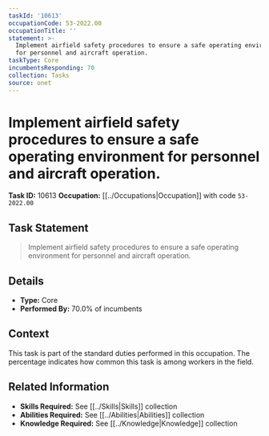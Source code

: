 ```yaml
---
taskId: '10613'
occupationCode: 53-2022.00
occupationTitle: ''
statement: >-
  Implement airfield safety procedures to ensure a safe operating environment
  for personnel and aircraft operation.
taskType: Core
incumbentsResponding: 70
collection: Tasks
source: onet
---
```

# Implement airfield safety procedures to ensure a safe operating environment for personnel and aircraft operation.

**Task ID:** 10613
**Occupation:** [[../Occupations|Occupation]] with code `53-2022.00`

## Task Statement

> Implement airfield safety procedures to ensure a safe operating environment for personnel and aircraft operation.

## Details

- **Type:** Core
- **Performed By:** 70.0% of incumbents

## Context

This task is part of the standard duties performed in this occupation. The percentage indicates how common this task is among workers in the field.

## Related Information

- **Skills Required:** See [[../Skills|Skills]] collection
- **Abilities Required:** See [[../Abilities|Abilities]] collection
- **Knowledge Required:** See [[../Knowledge|Knowledge]] collection
